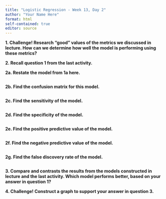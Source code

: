 ```yaml
---
title: "Logistic Regression - Week 13, Day 2"
author: "Your Name Here"
format: html
self-contained: true
editor: source
---
```


**1. Challenge! Research "good" values of the metrics we discussed in lecture. How can we determine how well the model is performing using these metrics?**

**2. Recall question 1 from the last activity.**

**2a. Restate the model from 1a here.** 

```r

```

**2b. Find the confusion matrix for this model.**

```r

```

**2c. Find the sensitivity of the model.**

```r

```

**2d. Find the specificity of the model.**

```r

```

**2e. Find the positive predictive value of the model.**

```r

```

**2f. Find the negative predictive value of the model.**

```r

```

**2g. Find the false discovery rate of the model.**

```r

```

**3. Compare and contrasts the results from the models constructed in  lecture and the last activity. Which model performs better, based on your answer in question 1?**

**4. Challenge! Construct a graph to support your answer in question 3.**

```r

```




